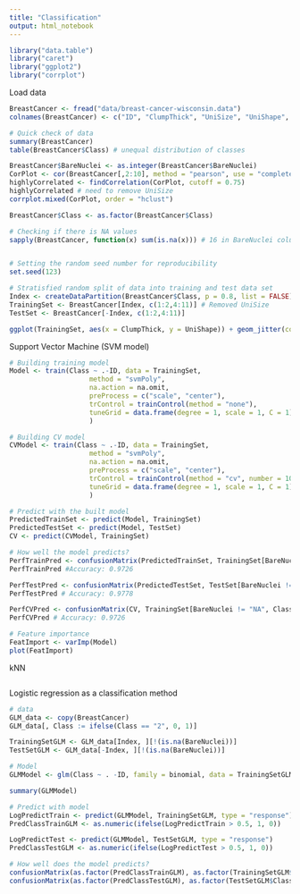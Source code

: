 ```yaml
---
title: "Classification"
output: html_notebook
---
```


```r
library("data.table")
library("caret")
library("ggplot2")
library("corrplot")
```

Load data
```r
BreastCancer <- fread("data/breast-cancer-wisconsin.data")
colnames(BreastCancer) <- c("ID", "ClumpThick", "UniSize", "UniShape", "MargAdh", "SingEpiCellSize", "BareNuclei", "BlandChr", "NormalNucl", "Mitoses", "Class")
```

```r
# Quick check of data
summary(BreastCancer)
table(BreastCancer$Class) # unequal distribution of classes

BreastCancer$BareNuclei <- as.integer(BreastCancer$BareNuclei)
CorPlot <- cor(BreastCancer[,2:10], method = "pearson", use = "complete.obs")
highlyCorrelated <- findCorrelation(CorPlot, cutoff = 0.75)
highlyCorrelated # need to remove UniSize
corrplot.mixed(CorPlot, order = "hclust")

BreastCancer$Class <- as.factor(BreastCancer$Class)
```
```r
# Checking if there is NA values
sapply(BreastCancer, function(x) sum(is.na(x))) # 16 in BareNuclei column, those rows will be omitted


# Setting the random seed number for reproducibility
set.seed(123)

# Stratisfied random split of data into training and test data set
Index <- createDataPartition(BreastCancer$Class, p = 0.8, list = FALSE)
TrainingSet <- BreastCancer[Index, c(1:2,4:11)] # Removed UniSize
TestSet <- BreastCancer[-Index, c(1:2,4:11)]
```

```r
ggplot(TrainingSet, aes(x = ClumpThick, y = UniShape)) + geom_jitter(color = "red") + geom_jitter(data = TestSet, aes(x = ClumpThick, y = UniShape), color = "blue") + theme_light()
```

Support Vector Machine (SVM model)
```r
# Building training model
Model <- train(Class ~ .-ID, data = TrainingSet,
                    method = "svmPoly",
                    na.action = na.omit,
                    preProcess = c("scale", "center"),
                    trControl = trainControl(method = "none"),
                    tuneGrid = data.frame(degree = 1, scale = 1, C = 1)
                    )

# Building CV model
CVModel <- train(Class ~ .-ID, data = TrainingSet,
                    method = "svmPoly",
                    na.action = na.omit,
                    preProcess = c("scale", "center"),
                    trControl = trainControl(method = "cv", number = 10),
                    tuneGrid = data.frame(degree = 1, scale = 1, C = 1)
                    )

# Predict with the built model
PredictedTrainSet <- predict(Model, TrainingSet)
PredictedTestSet <- predict(Model, TestSet)
CV <- predict(CVModel, TrainingSet)

# How well the model predicts?
PerfTrainPred <- confusionMatrix(PredictedTrainSet, TrainingSet[BareNuclei != "NA", Class])
PerfTrainPred #Accuracy: 0.9726

PerfTestPred <- confusionMatrix(PredictedTestSet, TestSet[BareNuclei != "NA", Class])
PerfTestPred # Accuracy: 0.9778

PerfCVPred <- confusionMatrix(CV, TrainingSet[BareNuclei != "NA", Class])
PerfCVPred # Accuracy: 0.9726

# Feature importance
FeatImport <- varImp(Model)
plot(FeatImport)
```

kNN
```r

```


Logistic regression as a classification method
```r
# data
GLM_data <- copy(BreastCancer)
GLM_data[, Class := ifelse(Class == "2", 0, 1)]

TrainingSetGLM <- GLM_data[Index, ][!(is.na(BareNuclei))]
TestSetGLM <- GLM_data[-Index, ][!(is.na(BareNuclei))]

# Model
GLMModel <- glm(Class ~ . -ID, family = binomial, data = TrainingSetGLM, na.action = "na.omit")

summary(GLMModel)

# Predict with model
LogPredictTrain <- predict(GLMModel, TrainingSetGLM, type = "response")
PredClassTrainGLM <- as.numeric(ifelse(LogPredictTrain > 0.5, 1, 0))

LogPredictTest <- predict(GLMModel, TestSetGLM, type = "response")
PredClassTestGLM <- as.numeric(ifelse(LogPredictTest > 0.5, 1, 0))

# How well does the model predicts?
confusionMatrix(as.factor(PredClassTrainGLM), as.factor(TrainingSetGLM$Class)) # Accuracy 0.9782
confusionMatrix(as.factor(PredClassTestGLM), as.factor(TestSetGLM$Class)) # Accuracy 0.9624
```